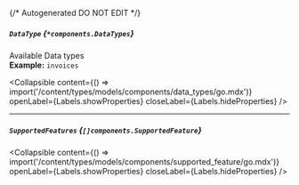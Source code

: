 {/* Autogenerated DO NOT EDIT  */}

##### `DataType` *{`*components.DataTypes`}*
Available Data types
<br/>
**Example:** `invoices`

<Collapsible content={() => import('/content/types/models/components/data_types/go.mdx')} openLabel={Labels.showProperties} closeLabel={Labels.hideProperties} />


---
##### `SupportedFeatures` *{`[]components.SupportedFeature`}*

<Collapsible content={() => import('/content/types/models/components/supported_feature/go.mdx')} openLabel={Labels.showProperties} closeLabel={Labels.hideProperties} />



